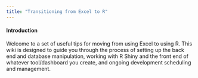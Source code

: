 ---
title: "Transitioning from Excel to R"
---

#### Introduction
Welcome to a set of useful tips for moving from using Excel to using R. This wiki is designed to guide you through the process of setting up the back end and database manipulation, 
working with R Shiny and the front end of whatever tool/dashboard you create, and ongoing development scheduling and management.